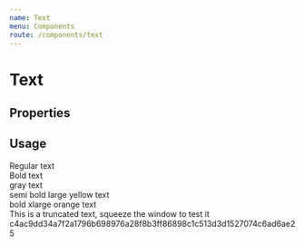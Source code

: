 ```yaml
---
name: Text
menu: Components
route: /components/text
---
```



# Text

## Properties

<Props of={Text} />

## Usage

<Playground>
  <Text>Regular text</Text>
  <br />
  <Text weight="bold">Bold text</Text>
  <br />
  <Text color="gray">gray text</Text>
  <br />
  <Text color="yellow" weight="semibold" size="large">
    semi bold large yellow text
  </Text>
  <br />
  <Text color="orange" weight="bold" size="xlarge">
    bold xlarge orange text
  </Text>
  <br />
  <Text id="truncated-text" truncate>
    This is a truncated text, squeeze the window to test it
  </Text>
  <Text backgroundColor="blueLighter" monospace>
    c4ac9dd34a7f2a1796b698976a28f8b3ff86898c1c513d3d1527074c6ad6ae25
  </Text>
</Playground>
